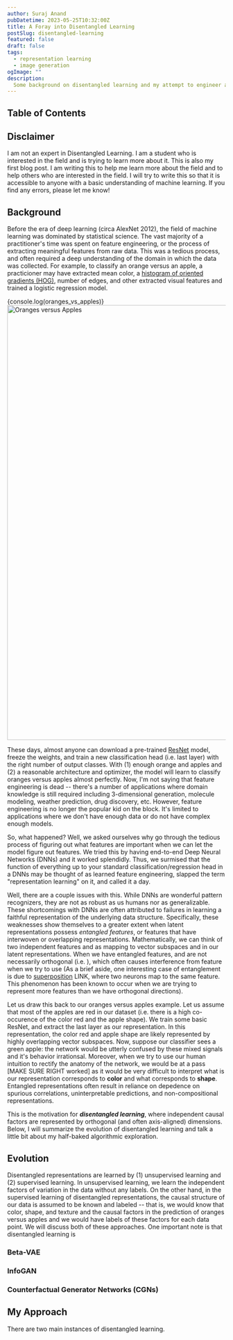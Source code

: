 ```yaml
---
author: Suraj Anand
pubDatetime: 2023-05-25T10:32:00Z
title: A Foray into Disentangled Learning
postSlug: disentangled-learning
featured: false
draft: false
tags:
  - representation learning
  - image generation
ogImage: ""
description:
  Some background on disentangled learning and my attempt to engineer a new algorithm
---
```


## Table of Contents 

## Disclaimer
I am not an expert in Disentangled Learning. I am a student who is interested in the field and is trying to learn more about it. 
This is also my first blog post. I am writing this to help me learn more about the field and to help others who are interested in the field.
I will try to write this so that it is accessible to anyone with a basic understanding of machine learning. If you find any errors, please
let me know!

## Background

Before the era of deep learning (circa AlexNet 2012), the field of machine learning was dominated by statistical science. 
The vast majority of a practitioner's time was spent on feature engineering, or the process of extracting meaningful
features from raw data. This was a tedious process, and often required a deep understanding of the domain in which the data was
collected. For example, to classify an orange versus an apple, a practicioner may have extracted mean color, a
[histogram of oriented gradients (HOG)](https://en.wikipedia.org/wiki/Histogram_of_oriented_gradients), 
number of edges, and other extracted visual features and trained a logistic regression model. 

{console.log(oranges_vs_apples)}
<img
    src={oranges_vs_apples}
    alt="Oranges versus Apples"
    width="1000"
    height="auto"
  />


These days, almost anyone can download a pre-trained [ResNet](https://huggingface.co/docs/transformers/model_doc/resnet) model, 
freeze the weights, and train a new classification head (i.e. last layer) with the right number of output classes. With (1) enough 
orange and apples and (2) a reasonable architecture and optimizer, the model will learn to classify oranges versus apples almost perfectly. 
Now, I'm not saying that feature engineering is dead -- there's a number of applications where domain knowledge is still required including 
3-dimensional generation, molecule modeling, weather prediction, drug discovery, etc. However, feature engineering is no longer the popular kid 
on the block. It's limited to applications where we don't have enough data or do not have complex enough models. 

So, what happened? Well, we asked ourselves why go through the tedious process of figuring out what features are important when we can let the 
model figure out features. We tried this by having end-to-end Deep Neural Networks (DNNs) and it worked splendidly. Thus, we surmised that the 
function of everything up to your standard classification/regression head in a DNNs may be thought of as learned feature engineering, slapped 
the term "representation learning" on it, and called it a day. 

Well, there are a couple issues with this. While DNNs are wonderful pattern recognizers, they are not as robust as us humans nor as generalizable. 
These shortcomings with DNNs are often attributed to failures in learning a faithful representation of the underlying data structure. 
Specifically, these weaknesses show themselves to a greater extent when latent representations possess *entangled features*, or features that have 
interwoven or overlapping representations. Mathematically, we can think of two independent features <Latex formula='a'/> and <Latex formula='b'/>
as mapping to vector subspaces <Latex formula='A'/> and <Latex formula='B'/> in our latent representations. When we have 
entangled features, <Latex formula='A'/> and <Latex formula='B'/> are not necessarily orthogonal (i.e. <Latex formula='A \perp B \ne \empty'/>), 
which often causes interference from feature <Latex formula='b'/> when we try to use <Latex formula='a.'/> (As a brief aside, one interesting case 
of entanglement is due to [superposition]() LINK, where two neurons map to the same feature. This phenomenon has been known to occur when we are trying 
to represent more features than we have orthogonal directions).

Let us draw this back to our oranges versus apples example. Let us assume that most of the apples are red in our dataset (i.e. there is a high 
co-occurence of the color red and the apple shape). We train some basic ResNet, and extract the last layer as our representation. 
In this representation, the color red and apple shape are likely represented by highly overlapping vector subspaces. Now, suppose our classifier 
sees a green apple: the network would be utterly confused by these mixed signals and it's behavior irrationsal. Moreover, when we try to use our
human intuition to rectify the anatomy of the network, we would be at a pass [MAKE SURE RIGHT worked] as it would be very difficult to interpret 
what is our representation corresponds to **color** and what corresponds to **shape**. Entangled representations often result in reliance on 
depedence on spurious correlations, uninterpretable predictions, and non-compositional representations. 

This is the motivation for **_disentangled learning_**, where independent causal factors are represented by orthogonal (and often axis-aligned)
dimensions. Below, I will summarize the evolution of disentangled learning and talk a little bit about my half-baked algorithmic exploration.

## Evolution

Disentangled representations are learned by (1) unsupervised learning and (2) supervised learning. In unsupervised learning, we learn the 
independent factors of variation in the data without any labels. On the other hand, in the supervised learning of disentangled representations, 
the causal structure of our data is assumed to be known and labeled -- that is, we would know that color, shape, and texture and the causal factors 
in the prediction of oranges versus apples and we would have labels of these factors for each data point. We will discuss both of these approaches. 
One important note is that disentangled learning is 

### Beta-VAE

### InfoGAN

### Counterfactual Generator Networks (CGNs)

## My Approach

There are two main instances of disentangled learning.
